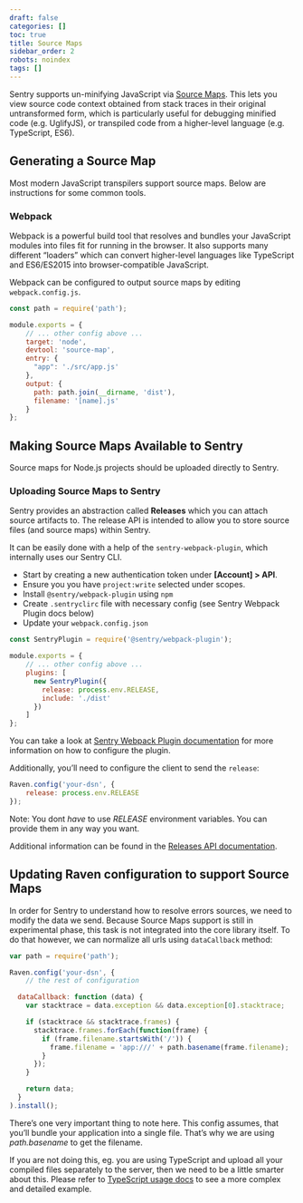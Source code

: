 ```yaml
---
draft: false
categories: []
toc: true
title: Source Maps
sidebar_order: 2
robots: noindex
tags: []
---
```

Sentry supports un-minifying JavaScript via [Source Maps](http://blog.sentry.io/2015/10/29/debuggable-javascript-with-source-maps.html). This lets you view source code context obtained from stack traces in their original untransformed form, which is particularly useful for debugging minified code (e.g. UglifyJS), or transpiled code from a higher-level language (e.g. TypeScript, ES6).

## Generating a Source Map

Most modern JavaScript transpilers support source maps. Below are instructions for some common tools.

### Webpack

Webpack is a powerful build tool that resolves and bundles your JavaScript modules into files fit for running in the browser. It also supports many different “loaders” which can convert higher-level languages like TypeScript and ES6/ES2015 into browser-compatible JavaScript.

Webpack can be configured to output source maps by editing `webpack.config.js`.

```javascript
const path = require('path');

module.exports = {
    // ... other config above ...
    target: 'node',
    devtool: 'source-map',
    entry: {
      "app": './src/app.js'
    },
    output: {
      path: path.join(__dirname, 'dist'),
      filename: '[name].js'
    }
};
```

## Making Source Maps Available to Sentry

Source maps for Node.js projects should be uploaded directly to Sentry.

### Uploading Source Maps to Sentry

Sentry provides an abstraction called **Releases** which you can attach source artifacts to. The release API is intended to allow you to store source files (and source maps) within Sentry.

It can be easily done with a help of the `sentry-webpack-plugin`, which internally uses our Sentry CLI.

-   Start by creating a new authentication token under **[Account] > API**.
-   Ensure you you have `project:write` selected under scopes.
-   Install `@sentry/webpack-plugin` using `npm`
-   Create `.sentryclirc` file with necessary config (see Sentry Webpack Plugin docs below)
-   Update your `webpack.config.json`

```javascript
const SentryPlugin = require('@sentry/webpack-plugin');

module.exports = {
    // ... other config above ...
    plugins: [
      new SentryPlugin({
        release: process.env.RELEASE,
        include: './dist'
      })
    ]
};
```

You can take a look at [Sentry Webpack Plugin documentation](https://github.com/getsentry/sentry-webpack-plugin) for more information on how to configure the plugin.

Additionally, you’ll need to configure the client to send the `release`:

```javascript
Raven.config('your-dsn', {
    release: process.env.RELEASE
});
```

Note: You dont _have_ to use _RELEASE_ environment variables. You can provide them in any way you want.

Additional information can be found in the [Releases API documentation](/api/releases/).

## Updating Raven configuration to support Source Maps

In order for Sentry to understand how to resolve errors sources, we need to modify the data we send. Because Source Maps support is still in experimental phase, this task is not integrated into the core library itself. To do that however, we can normalize all urls using `dataCallback` method:

```javascript
var path = require('path');

Raven.config('your-dsn', {
    // the rest of configuration

  dataCallback: function (data) {
    var stacktrace = data.exception && data.exception[0].stacktrace;

    if (stacktrace && stacktrace.frames) {
      stacktrace.frames.forEach(function(frame) {
        if (frame.filename.startsWith('/')) {
          frame.filename = 'app:///' + path.basename(frame.filename);
        }
      });
    }

    return data;
  }
).install();
```

There’s one very important thing to note here. This config assumes, that you’ll bundle your application into a single file. That’s why we are using _path.basename_ to get the filename.

If you are not doing this, eg. you are using TypeScript and upload all your compiled files separately to the server, then we need to be a little smarter about this. Please refer to [TypeScript usage docs](/clients/node/typescript/) to see a more complex and detailed example.
